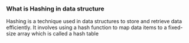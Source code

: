 ### What is Hashing in data structure
Hashing is a technique used in data structures to store and retrieve data efficiently.
It involves using a hash function to map data items to a fixed-size array which is called a hash table
